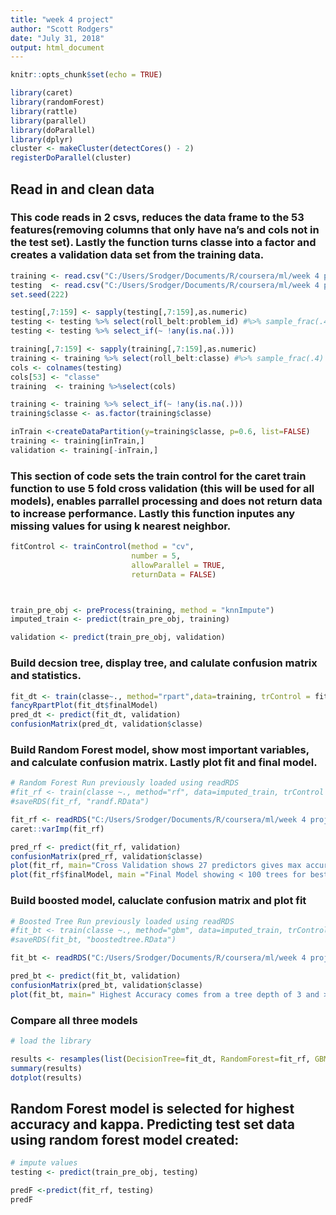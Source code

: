 ```yaml
---
title: "week 4 project"
author: "Scott Rodgers"
date: "July 31, 2018"
output: html_document
---
```


```r
knitr::opts_chunk$set(echo = TRUE)
```


```r
library(caret)
library(randomForest)
library(rattle)
library(parallel)
library(doParallel)
library(dplyr)
cluster <- makeCluster(detectCores() - 2) 
registerDoParallel(cluster)

```

## Read in and clean data
### This code reads in 2 csvs, reduces the data frame to the 53 features(removing columns that only have na's and cols not in the test set). Lastly the function turns classe into a factor and creates a validation data set from the training data.

```r
training <- read.csv("C:/Users/Srodger/Documents/R/coursera/ml/week 4 project/pml-training.csv")
testing  <- read.csv("C:/Users/Srodger/Documents/R/coursera/ml/week 4 project/pml-testing.csv")
set.seed(222)

testing[,7:159] <- sapply(testing[,7:159],as.numeric) 
testing <- testing %>% select(roll_belt:problem_id) #%>% sample_frac(.4)
testing <- testing %>% select_if(~ !any(is.na(.)))

training[,7:159] <- sapply(training[,7:159],as.numeric) 
training <- training %>% select(roll_belt:classe) #%>% sample_frac(.4)
cols <- colnames(testing)
cols[53] <- "classe"
training  <- training %>%select(cols)

training <- training %>% select_if(~ !any(is.na(.)))
training$classe <- as.factor(training$classe)

inTrain <-createDataPartition(y=training$classe, p=0.6, list=FALSE)
training <- training[inTrain,]
validation <- training[-inTrain,]
```

### This section of code sets the train control for the caret train function to use 5 fold cross validation (this will be used for all models), enables parrallel processing and does not return data to increase performance. Lastly this function inputes any missing values for using k nearest neighbor.

```r

fitControl <- trainControl(method = "cv",
                           number = 5,
                           allowParallel = TRUE, 
                           returnData = FALSE)



train_pre_obj <- preProcess(training, method = "knnImpute")
imputed_train <- predict(train_pre_obj, training)

validation <- predict(train_pre_obj, validation)

```


### Build decsion tree, display tree, and calulate confusion matrix and statistics.
```r
fit_dt <- train(classe~., method="rpart",data=training, trControl = fitControl)
fancyRpartPlot(fit_dt$finalModel)
pred_dt <- predict(fit_dt, validation)
confusionMatrix(pred_dt, validation$classe)
```

### Build Random Forest model, show most important variables, and calculate confusion matrix. Lastly plot fit and final model.

```r
# Random Forest Run previously loaded using readRDS
#fit_rf <- train(classe ~., method="rf", data=imputed_train, trControl = fitControl)
#saveRDS(fit_rf, "randf.RData")

fit_rf <- readRDS("C:/Users/Srodger/Documents/R/coursera/ml/week 4 project/randf.RData")
caret::varImp(fit_rf)

pred_rf <- predict(fit_rf, validation)
confusionMatrix(pred_rf, validation$classe)
plot(fit_rf, main="Cross Validation shows 27 predictors gives max accuracy")
plot(fit_rf$finalModel, main ="Final Model showing < 100 trees for best ROI (time vs accuracy)")
```


### Build boosted model, caluclate confusion matrix and plot fit
```r

# Boosted Tree Run previously loaded using readRDS
#fit_bt <- train(classe ~., method="gbm", data=imputed_train, trControl = fitControl)
#saveRDS(fit_bt, "boostedtree.RData")

fit_bt <- readRDS("C:/Users/Srodger/Documents/R/coursera/ml/week 4 project/boostedtree.RData")

pred_bt <- predict(fit_bt, validation)
confusionMatrix(pred_bt, validation$classe)
plot(fit_bt, main=" Highest Accuracy comes from a tree depth of 3 and >140 boosting iterations")

```

### Compare all three models
```r
# load the library

results <- resamples(list(DecisionTree=fit_dt, RandomForest=fit_rf, GBM=fit_bt))
summary(results)
dotplot(results)
```

## Random Forest model is selected for highest accuracy and kappa. Predicting test set data using random forest model created:
```r
# impute values
testing <- predict(train_pre_obj, testing)

predF <-predict(fit_rf, testing)
predF

```


